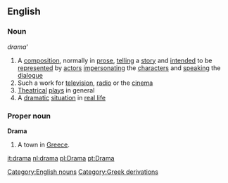 ==English==
===Noun===
{{wikipedia}}
''drama'''
#A [[composition]], normally in [[prose]], [[telling]] a [[story]] and [[intended]] to be [[represented]] by [[actor]]s [[impersonating]] the [[character]]s and [[speaking]] the [[dialogue]]
#Such a work for [[television]], [[radio]] or the [[cinema]]
#[[Theatrical]] [[play]]s in general
#A [[dramatic]] [[situation]] in [[real life]]
===Proper noun===
'''Drama'''
#A town in [[Greece]].
[[Category:English nouns]]
[[Category:Greek derivations]]

[[it:drama]]
[[nl:drama]]
[[pl:Drama]]
[[pt:Drama]]